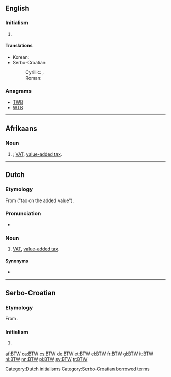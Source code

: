 {{also|btw}}
==English==

===Initialism===
{{en-initialism}}

# {{context|Internet|text|lang=en}} {{initialism of|by the way}}

====Translations====
{{trans-top|[[by the way]]}}
* Korean: {{t+|ko|그런데|sc=Kore}}
* Serbo-Croatian:
*: Cyrillic: {{t|sh|УБР|tr=UBR|sc=Cyrl}}, {{qualifier|slang}} {{t|sh|БТЊ|sc=Cyrl}}
*: Roman: {{t|sh|UBR|sc=Latn}}
{{trans-mid}}
{{trans-bottom}}

===Anagrams===
* [[TWB#English|TWB]]
* [[WTB#English|WTB]]

----

==Afrikaans==

===Noun===
{{af-noun|-}}

# {{initialism of|[[belasting]] [[op]] [[toegevoegde]] [[waarde]]|lang=af}}; [[VAT]], [[value-added tax]].

----

==Dutch==

===Etymology===
From {{term|belasting|lang=nl}} {{term|op|lang=nl}} {{term|de|lang=nl}} {{term|toevoegen|toegevoegde|lang=nl}} {{term|waarde|lang=nl}} ("tax on the added value").

===Pronunciation===
* {{audio|Nl-BTW.ogg|Audio|lang=nl}}

===Noun===
{{nl-noun|f|-|-}}

# [[VAT]], [[value-added tax]].

====Synonyms====
* {{l|nl|omzetbelasting}}

[[Category:Dutch initialisms]]

----

==Serbo-Croatian==

===Etymology===
From {{etyl|en|sh}} {{term|BTW||[[by the way]]|lang=en}}.

===Initialism===
{{sh-initialism}}

# {{context|Internet|text|lang=sh}} {{initialism of|by the way}}

[[Category:Serbo-Croatian borrowed terms]]

[[af:BTW]]
[[ca:BTW]]
[[cs:BTW]]
[[de:BTW]]
[[et:BTW]]
[[el:BTW]]
[[fr:BTW]]
[[gl:BTW]]
[[it:BTW]]
[[nl:BTW]]
[[nn:BTW]]
[[pl:BTW]]
[[sv:BTW]]
[[tr:BTW]]